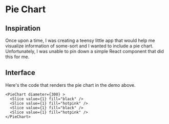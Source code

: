 
# Pie Chart

<Demo />

## Inspiration

Once upon a time, I was creating a teensy little app that would help me visualize information of some-sort and I wanted to include a pie chart. Unfortunately, I was unable to pin down a simple React component that did this for me.

## Interface

Here's the code that renders the pie chart in the demo above.

```tsx
<PieChart diameter={300} >
  <Slice value={1} fill="black" />
  <Slice value={1} fill="hotpink" />
  <Slice value={1} fill="black" />
  <Slice value={1} fill="hotpink" />
</PieChart>
```
